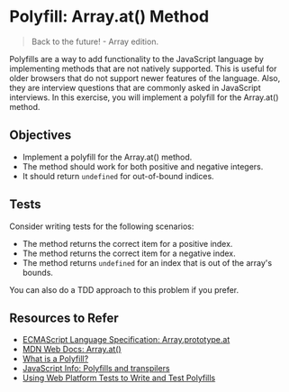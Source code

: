# Polyfill: Array.at() Method

> Back to the future! - Array edition.

Polyfills are a way to add functionality to the JavaScript language by implementing methods that are not natively supported. This is useful for older browsers that do not support newer features of the language. Also, they are interview questions that are commonly asked in JavaScript interviews. In this exercise, you will implement a polyfill for the Array.at() method.

## Objectives

- Implement a polyfill for the Array.at() method.
- The method should work for both positive and negative integers.
- It should return `undefined` for out-of-bound indices.

## Tests

Consider writing tests for the following scenarios:

- The method returns the correct item for a positive index.
- The method returns the correct item for a negative index.
- The method returns `undefined` for an index that is out of the array's bounds.

You can also do a TDD approach to this problem if you prefer.

## Resources to Refer

- [ECMAScript Language Specification: Array.prototype.at](https://tc39.es/ecma262/multipage/indexed-collections.html#sec-array.prototype.atv)
- [MDN Web Docs: Array.at()](https://developer.mozilla.org/en-US/docs/Web/JavaScript/Reference/Global_Objects/Array/at)
- [What is a Polyfill?](https://remysharp.com/2010/10/08/what-is-a-polyfill)
- [JavaScript Info: Polyfills and transpilers](https://javascript.info/polyfills)
- [Using Web Platform Tests to Write and Test Polyfills](https://www.oddbird.net/2023/05/01/web-platform-tests-polyfills/)
